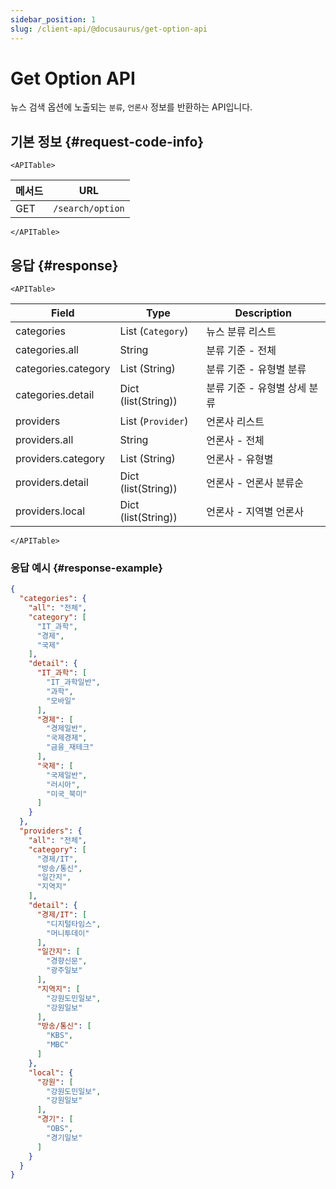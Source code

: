 ```yaml
---
sidebar_position: 1
slug: /client-api/@docusaurus/get-option-api
---
```


# Get Option API


뉴스 검색 옵션에 노출되는 `분류`, `언론사` 정보를 반환하는 API입니다.

## 기본 정보 {#request-code-info}

```mdx-code-block
<APITable>
```

| 메서드 | URL            |
| ------ | -------------- |
| GET    | `/search/option` |

```mdx-code-block
</APITable>
```

## 응답 {#response}

```mdx-code-block
<APITable>
```

| Field             | Type              | Description      |
| ----------------- | ----------------- | ---------------- |
| categories        | List (`Category`) | 뉴스 분류 리스트 |
| categories.all    | String            | 분류 기준 - 전체        |
| categories.category | List (String)     | 분류 기준 - 유형별 분류      |
| categories.detail | Dict (list(String))     | 분류 기준 - 유형별 상세 분류      |
| providers         | List (`Provider`) | 언론사 리스트    |
| providers.all     | String            | 언론사 - 전체 |
| providers.category  | List (String)     | 언론사 - 유형별    |
| providers.detail  | Dict (list(String))     | 언론사 - 언론사 분류순    |
| providers.local  | Dict (list(String))     | 언론사 - 지역별 언론사    |

```mdx-code-block
</APITable>
```

### 응답 예시 {#response-example}
```json title="get_option_api_response.json"
{
  "categories": {
    "all": "전체",
    "category": [
      "IT_과학",
      "경제",
      "국제"
    ],
    "detail": {
      "IT_과학": [
        "IT_과학일반",
        "과학",
        "모바일"
      ],
      "경제": [
        "경제일반",
        "국제경제",
        "금융_재테크"
      ],
      "국제": [
        "국제일반",
        "러시아",
        "미국_북미"
      ]
    }
  },
  "providers": {
    "all": "전체",
    "category": [
      "경제/IT",
      "방송/통신",
      "일간지",
      "지역지"
    ],
    "detail": {
      "경제/IT": [
        "디지털타임스",
        "머니투데이"
      ],
      "일간지": [
        "경향신문",
        "광주일보"
      ],
      "지역지": [
        "강원도민일보",
        "강원일보"
      ],
      "방송/통신": [
        "KBS",
        "MBC"
      ]
    },
    "local": {
      "강원": [
        "강원도민일보",
        "강원일보"
      ],
      "경기": [
        "OBS",
        "경기일보"
      ]
    }
  }
}
```